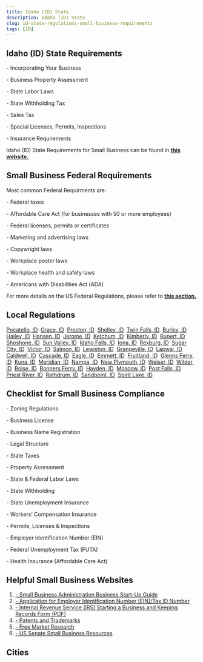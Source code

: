 ```yaml
---
title: Idaho (ID) State
description: Idaho (ID) State
slug: id-state-regulations-small-business-requirements
tags: [ID]
---
```



<PostMeta category="business-compliance" />

**Idaho (ID) State Requirements**
---------------------------------

\- Incorporating Your Business

\- Business Property Assessment

\- State Labor Laws

\- State Withholding Tax

\- Sales Tax

\- Special Licenses, Permits, Inspections

\- Insurance Requirements

Idaho (ID) State Requirements for Small Business can be found in **[this website.](https://business.idaho.gov/licenses/)**

**Small Business Federal Requirements**
---------------------------------------

Most common Federal Requirments are:

\- Federal taxes

\- Affordable Care Act (for businesses with 50 or more employees)

\- Federal licenses, permits or certificates

\- Marketing and advertising laws

\- Copywright laws

\- Workplace poster laws

\- Workplace health and safety laws

\- Americans with Disabilities Act (ADA)

For more details on the US Federal Regulations, please refer to **[this section.](../federal-regulations/)**

Local Regulations
------------------------
[Pocatello, ID](/pocatello-id-small-business-requirements)  [Grace, ID](/grace-id-small-business-requirements)  [Preston, ID](/preston-id-small-business-requirements)  [Shelley, ID](/shelley-id-small-business-requirements)  [Twin Falls, ID](/twinfalls-id-small-business-requirements)  [Burley, ID](/burley-id-small-business-requirements)  [Hailey, ID](/hailey-id-small-business-requirements)  [Hansen, ID](/hansen-id-small-business-requirements)  [Jerome, ID](/jerome-id-small-business-requirements)  [Ketchum, ID](/ketchum-id-small-business-requirements)  [Kimberly, ID](/kimberly-id-small-business-requirements)  [Rupert, ID](/rupert-id-small-business-requirements)  [Shoshone, ID](/shoshone-id-small-business-requirements)  [Sun Valley, ID](/sunvalley-id-small-business-requirements)  [Idaho Falls, ID](/idahofalls-id-small-business-requirements)  [Iona, ID](/iona-id-small-business-requirements)  [Rexburg, ID](/rexburg-id-small-business-requirements)  [Sugar City, ID](/sugarcity-id-small-business-requirements)  [Victor, ID](/victor-id-small-business-requirements)  [Salmon, ID](/salmon-id-small-business-requirements)  [Lewiston, ID](/lewiston-id-small-business-requirements)  [Grangeville, ID](/grangeville-id-small-business-requirements)  [Lapwai, ID](/lapwai-id-small-business-requirements)  [Caldwell, ID](/caldwell-id-small-business-requirements)  [Cascade, ID](/cascade-id-small-business-requirements)  [Eagle, ID](/eagle-id-small-business-requirements)  [Emmett, ID](/emmett-id-small-business-requirements)  [Fruitland, ID](/fruitland-id-small-business-requirements)  [Glenns Ferry, ID](/glennsferry-id-small-business-requirements)  [Kuna, ID](/kuna-id-small-business-requirements)  [Meridian, ID](/meridian-id-small-business-requirements)  [Nampa, ID](/nampa-id-small-business-requirements)  [New Plymouth, ID](/newplymouth-id-small-business-requirements)  [Weiser, ID](/weiser-id-small-business-requirements)  [Wilder, ID](/wilder-id-small-business-requirements)  [Boise, ID](/boise-id-small-business-requirements)  [Bonners Ferry, ID](/bonnersferry-id-small-business-requirements)  [Hayden, ID](/hayden-id-small-business-requirements)  [Moscow, ID](/moscow-id-small-business-requirements)  [Post Falls, ID](/postfalls-id-small-business-requirements)  [Priest River, ID](/priestriver-id-small-business-requirements)  [Rathdrum, ID](/rathdrum-id-small-business-requirements)  [Sandpoint, ID](/sandpoint-id-small-business-requirements)  [Spirit Lake, ID](/spiritlake-id-small-business-requirements)

Checklist for Small Business Compliance
---------------------------------------

\- Zoning Regulations

\- Business License

\- Business Name Registration

\- Legal Structure

\- State Taxes

\- Property Assessment

\- State & Federal Labor Laws

\- State Withholding

\- State Unemployment Insurance

\- Workers’ Compensation Insurance

\- Permits, Licenses & Inspections

\- Employer Identification Number (EIN)

\- Federal Unemployment Tax (FUTA)

\- Health Insurance (Affordable Care Act)

Helpful Small Business Websites
-------------------------------

1.  [\- Small Business Administration Business Start-Up Guide](https://www.sba.gov/business-guide)
2.  [\- Application for Employer Identification Number (EIN)/Tax ID Number](https://www.irs.gov/businesses/small-businesses-self-employed/apply-for-an-employer-identification-number-ein-online)
3.  [\- Internal Revenue Service (IRS) Starting a Business and Keeping Records Form (PDF)](https://www.irs.gov/pub/irs-pdf/p583.pdf)
4.  [\- Patents and Trademarks](https://www.uspto.gov/)
5.  [\- Free Market Research](https://www.sba.gov/blogs/)
6.  [\- US Senate Small Business Resources](https://www.sbc.senate.gov/public/index.cfm/resources)

Cities
-----------------------------------------

